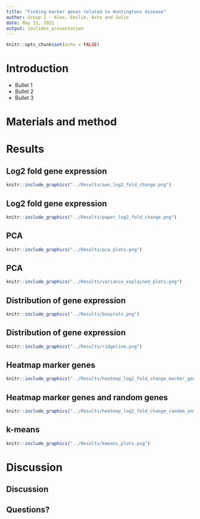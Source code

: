 ```yaml
---
title: "Finding marker genes related to Huntingtons disease"
author: Group 2 - Alex, Emilie, Asta and Julie
date: May 11, 2021
output: ioslides_presentation
---
```


```r
knitr::opts_chunk$set(echo = FALSE)
```



# Introduction

- Bullet 1
- Bullet 2
- Bullet 3

# Materials and method



# Results

## Log2 fold gene expression

```r
knitr::include_graphics("../Results/own_log2_fold_change.png")
```

## Log2 fold gene expression 

```r
knitr::include_graphics("../Results/paper_log2_fold_change.png")
```




## PCA

```r
knitr::include_graphics("../Results/pca_plots.png")
```
## PCA

```r
knitr::include_graphics("../Results/variance_explained_plots.png")
```

## Distribution of gene expression

```r
knitr::include_graphics("../Results/boxplots.png")
```


## Distribution of gene expression

```r
knitr::include_graphics("../Results/ridgeline.png")
```

## Heatmap marker genes

```r
knitr::include_graphics("../Results/heatmap_log2_fold_change_marker_genes.png")
```


## Heatmap marker genes and random genes

```r
knitr::include_graphics("../Results/heatmap_log2_fold_change_random_and_marker_genes.png")
```


## k-means

```r
knitr::include_graphics("../Results/kmeans_plots.png")
```


# Discussion

## Discussion


## Questions?